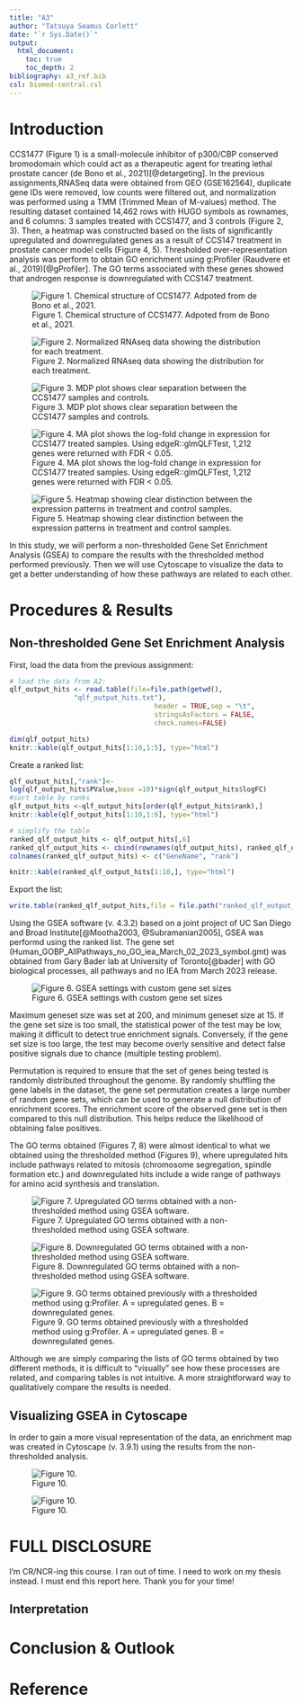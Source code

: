 ```yaml
---
title: "A3"
author: "Tatsuya Seamus Corlett"
date: "`r Sys.Date()`"
output: 
  html_document:
    toc: true
    toc_depth: 2
bibliography: a3_ref.bib
csl: biomed-central.csl
---
```

# Introduction
CCS1477 (Figure 1) is a small-molecule inhibitor of p300/CBP conserved bromodomain which could act as a therapeutic agent for treating lethal prostate cancer (de Bono et al., 2021)[@detargeting]. In the previous assignments,RNASeq data were obtained from GEO (GSE162564), duplicate gene IDs were removed, low counts were filtered out, and normalization was performed using a TMM (Trimmed Mean of M-values) method. The resulting dataset contained 14,462 rows with HUGO symbols as rownames, and 6 columns: 3 samples treated with CCS1477, and 3 controls (Figure 2, 3). Then, a heatmap was constructed based on the lists of significantly upregulated and downregulated genes as a result of CCS147 treatment in prostate cancer model cells (Figure 4, 5). Thresholded over-representation analysis was perform to obtain GO enrichment using g:Profiler (Raudvere et al., 2019)[@gProfiler]. The GO terms associated with these genes showed that androgen response is downregulated with CCS147 treatment.

![Figure 1. Chemical structure of CCS1477. Adpoted from de Bono et al., 2021.](ccs1477.png)

![Figure 2. Normalized RNAseq data showing the distribution for each treatment.](normalized.png)


![Figure 3. MDP plot shows clear separation between the CCS1477 samples and controls.](mds_plot.png)

![Figure 4. MA plot shows the log-fold change in expression for CCS1477 treated samples. Using edgeR::glmQLFTest, 1,212 genes were returned with FDR < 0.05.](ma_plot.png)

![Figure 5. Heatmap showing clear distinction between the expression patterns in treatment and control samples.](heatmap.png)


In this study, we will perform a non-thresholded Gene Set Enrichment Analysis (GSEA) to compare the results with the thresholded method performed previously. 
Then we will use Cytoscape to visualize the data to get a better understanding of how these pathways are related to each other.



# Procedures & Results

## Non-thresholded Gene Set Enrichment Analysis

First, load the data from the previous assignment:
```r
# load the data from A2:
qlf_output_hits <- read.table(file=file.path(getwd(), 
                "qlf_output_hits.txt"),
                                    header = TRUE,sep = "\t",
                                    stringsAsFactors = FALSE,
                                    check.names=FALSE)

dim(qlf_output_hits)
knitr::kable(qlf_output_hits[1:10,1:5], type="html")
```

Create a ranked list:
```r
qlf_output_hits[,"rank"]<-
log(qlf_output_hits$PValue,base =10)*sign(qlf_output_hits$logFC)
#sort table by ranks
qlf_output_hits <-qlf_output_hits[order(qlf_output_hits$rank),]
knitr::kable(qlf_output_hits[1:10,1:6], type="html")
```
```r
# simplify the table
ranked_qlf_output_hits <- qlf_output_hits[,6]
ranked_qlf_output_hits <- cbind(rownames(qlf_output_hits), ranked_qlf_output_hits)
colnames(ranked_qlf_output_hits) <- c("GeneName", "rank")

knitr::kable(ranked_qlf_output_hits[1:10,], type="html")
```

Export the list:
```r
write.table(ranked_qlf_output_hits,file = file.path("ranked_qlf_output_hits.rnk.txt"),sep = "\t",row.names = FALSE,col.names = TRUE, quote = FALSE)
```

Using the GSEA software (v. 4.3.2) based on a joint project of UC San Diego and Broad Institute[@Mootha2003, @Subramanian2005], GSEA was performd using the ranked list. The gene set (Human_GOBP_AllPathways_no_GO_iea_March_02_2023_symbol.gmt) was obtained from Gary Bader lab at University of Toronto[@bader] with GO biological processes, all pathways and no IEA from March 2023 release.
 
![Figure 6. GSEA settings with custom gene set sizes](gsea.png)


Maximum geneset size was set at 200, and minimum geneset size at 15.
If the gene set size is too small, the statistical power of the test may be low, making it difficult to detect true enrichment signals. Conversely, if the gene set size is too large, the test may become overly sensitive and detect false positive signals due to chance (multiple testing problem).

Permutation is required to ensure that the set of genes being tested is randomly distributed throughout the genome. By randomly shuffling the gene labels in the dataset, the gene set permutation creates a large number of random gene sets, which can be used to generate a null distribution of enrichment scores. The enrichment score of the observed gene set is then compared to this null distribution. This helps reduce the likelihood of obtaining false positives.

The GO terms obtained (Figures 7, 8) were almost identical to what we obtained using the thresholded method (Figures 9), where upregulated hits include pathways related to mitosis (chromosome segregation, spindle formation etc.) and downregulated hits include a wide range of pathways for amino acid synthesis and translation. 

![Figure 7. Upregulated GO terms obtained with a non-thresholded method using GSEA software.](up3.png)

![Figure 8. Downregulated GO terms obtained with a non-thresholded method using GSEA software.](down3.png)

![Figure 9. GO terms obtained previously with a thresholded method using g:Profiler. A = upregulated genes. B = downregulated genes.](A2_GO.png)

Although we are simply comparing the lists of GO terms obtained by two different methods, it is difficult to "visually" see how these processes are related, and comparing tables is not intuitive. A more straightforward way to qualitatively compare the results is needed.

## Visualizing GSEA in Cytoscape
In order to gain a more visual representation of the data, an enrichment map was created in Cytoscape (v. 3.9.1) using the results from the non-thresholded analysis.

![Figure 10.](network1.png)

![Figure 10.](network2.png)

# FULL DISCLOSURE
I'm CR/NCR-ing this course. I ran out of time. I need to work on my thesis instead. 
I must end this report here. Thank you for your time!

## Interpretation


# Conclusion & Outlook


# Reference

